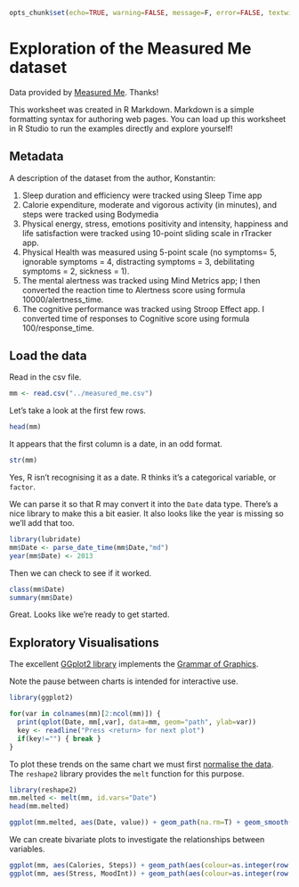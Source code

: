 ```r
opts_chunk$set(echo=TRUE, warning=FALSE, message=F, error=FALSE, textwidth=200)
```

Exploration of the Measured Me dataset
======================================

Data provided by [Measured Me](http://measuredme.com/). Thanks!

This worksheet was created in R Markdown. Markdown is a simple formatting syntax for authoring web pages. You can load up this worksheet in R Studio to run the examples directly and explore yourself!

## Metadata

A description of the dataset from the author, Konstantin:

1. Sleep duration and efficiency were tracked using Sleep Time app
2. Calorie expenditure, moderate and vigorous activity (in minutes), and steps were tracked using Bodymedia
3. Physical energy, stress, emotions positivity and intensity, happiness and life satisfaction were tracked using 10-point sliding scale in rTracker app.  
4. Physical Health was measured using 5-point scale (no symptoms= 5, ignorable symptoms = 4, distracting symptoms = 3, debilitating symptoms = 2, sickness = 1). 
5. The mental alertness was tracked using Mind Metrics app; I then converted the reaction time to Alertness score using formula 10000/alertness_time. 
6. The cognitive performance was tracked using Stroop Effect app. I converted time of responses to Cognitive score using formula 100/response_time.

## Load the data

Read in the csv file.
```r
mm <- read.csv("../measured_me.csv")
```

Let's take a look at the first few rows.
```r
head(mm)
```

It appears that the first column is a date, in an odd format.
```r
str(mm)
```

Yes, R isn't recognising it as a date. R thinks it's a categorical variable, or `factor`.

We can parse it so that R may convert it into the `Date` data type. There's a nice library to make this a bit easier. It also looks like the year is missing so we'll add that too.
```r
library(lubridate)
mm$Date <- parse_date_time(mm$Date,"md")
year(mm$Date) <- 2013
```

Then we can check to see if it worked.
```r
class(mm$Date)
summary(mm$Date)
```

Great. Looks like we're ready to get started.


## Exploratory Visualisations
The excellent [GGplot2 library](http://docs.ggplot2.org/current/) implements the [Grammar of Graphics](http://www.springer.com/statistics/computational+statistics/book/978-0-387-24544-7).

Note the pause between charts is intended for interactive use.

```r
library(ggplot2)

for(var in colnames(mm)[2:ncol(mm)]) {
  print(qplot(Date, mm[,var], data=mm, geom="path", ylab=var))
  key <- readline("Press <return> for next plot")
  if(key!="") { break }
}
```

To plot these trends on the same chart we must first [normalise the data](http://en.wikipedia.org/wiki/Database_normalization). The `reshape2` library provides the `melt` function for this purpose.

```r
library(reshape2)
mm.melted <- melt(mm, id.vars="Date")
head(mm.melted)
```
```r
ggplot(mm.melted, aes(Date, value)) + geom_path(na.rm=T) + geom_smooth(method="loess", na.rm=T) + facet_wrap(~ variable, ncol=1, scales="free_y")
```

We can create bivariate plots to investigate the relationships between variables.
```r
ggplot(mm, aes(Calories, Steps)) + geom_path(aes(colour=as.integer(row.names(mm))), alpha=0.5, na.rm=T)
ggplot(mm, aes(Stress, MoodInt)) + geom_path(aes(colour=as.integer(row.names(mm))), alpha=0.5, na.rm=T)
```
